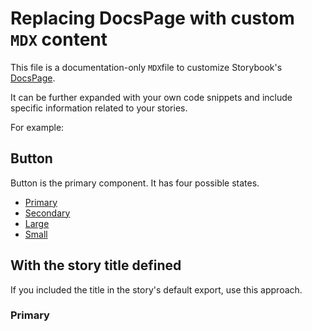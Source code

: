 # Replacing DocsPage with custom `MDX` content

This file is a documentation-only `MDX`file to customize Storybook's [DocsPage](https://storybook.js.org/docs/react/writing-docs/docs-page#replacing-docspage).

It can be further expanded with your own code snippets and include specific information related to your stories.

For example:


## Button

Button is the primary component. It has four possible states.
- [Primary](#primary)
- [Secondary](#secondary)
- [Large](#large)
- [Small](#small)

## With the story title defined

If you included the title in the story's default export, use this approach.

### Primary

<Canvas withSource="open">
    <Story id="ant-antbutton--primary" />
</Canvas>
<Story id="designsystem-components-button--secondary" />




